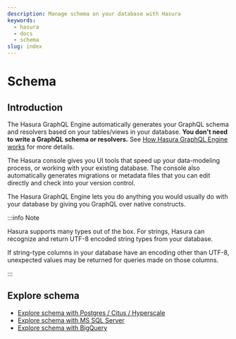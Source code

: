 ```yaml
---
description: Manage schema on your database with Hasura
keywords:
  - hasura
  - docs
  - schema
slug: index
---
```


# Schema

## Introduction

The Hasura GraphQL Engine automatically generates your GraphQL schema and resolvers based on your tables/views in your
database. **You don't need to write a GraphQL schema or resolvers.** See
[How Hasura GraphQL Engine works](/getting-started/how-it-works/index.mdx) for more details.

The Hasura console gives you UI tools that speed up your data-modeling process, or working with your existing database.
The console also automatically generates migrations or metadata files that you can edit directly and check into your
version control.

The Hasura GraphQL Engine lets you do anything you would usually do with your database by giving you GraphQL over native
constructs.

:::info Note

Hasura supports many types out of the box. For strings, Hasura can recognize and return UTF-8 encoded string types from your database.

If string-type columns in your database have an encoding other than UTF-8, unexpected values may be returned for queries made on those columns.

:::

## Explore schema

- [Explore schema with Postgres / Citus / Hyperscale](/schema/postgres/index.mdx)
- [Explore schema with MS SQL Server](/schema/ms-sql-server/index.mdx)
- [Explore schema with BigQuery](/schema/bigquery/index.mdx)

<!-- .. TODO: DB-COMPATIBILITY
  .. toctree::
    :maxdepth: 1

    Tables basics <tables>
    Table relationships <table-relationships/index>
    Remote relationships <remote-relationships/index>
    Extend with views <views>
    Extend with SQL functions <custom-functions>
    Enum type fields <enums>
    Computed fields <computed-fields>
    Customise auto-generated fields <custom-field-names>
    Data validations <data-validations>
    Using an existing database <using-existing-database>
    Relay schema <relay-schema> -->

